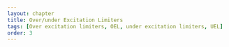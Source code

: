 ```yaml
---
layout: chapter
title: Over/under Excitation Limiters
tags: [Over excitation limiters, OEL, under excitation limiters, UEL]
order: 3
---
```

